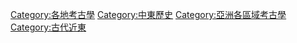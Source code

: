 
[[Category:各地考古學|Category:各地考古學]]
[[Category:中東歷史|Category:中東歷史]]
[[Category:亞洲各區域考古學|Category:亞洲各區域考古學]]
[[Category:古代近東|Category:古代近東]]